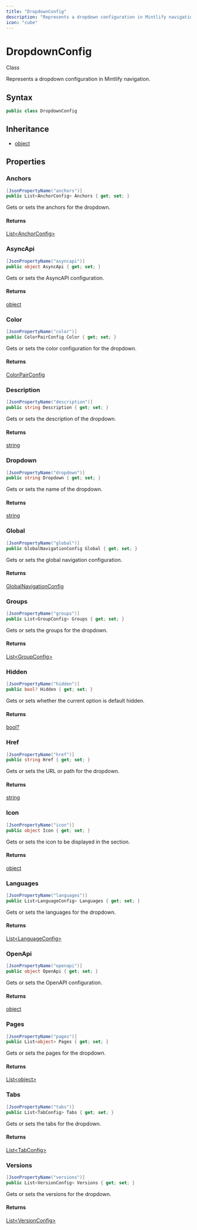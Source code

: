```yaml
---
title: "DropdownConfig"
description: "Represents a dropdown configuration in Mintlify navigation."
icon: "cube"
---
```


# DropdownConfig

<Badge variant="outline">Class</Badge>

Represents a dropdown configuration in Mintlify navigation.

## Syntax

```csharp
public class DropdownConfig
```

## Inheritance

- [object](https://learn.microsoft.com/dotnet/api/system.object)

## Properties

### Anchors

```csharp
[JsonPropertyName("anchors")]
public List<AnchorConfig> Anchors { get; set; }
```

Gets or sets the anchors for the dropdown.

#### Returns

[List&lt;AnchorConfig&gt;](https://learn.microsoft.com/dotnet/api/system.collections.generic.list-1)

### AsyncApi

```csharp
[JsonPropertyName("asyncapi")]
public object AsyncApi { get; set; }
```

Gets or sets the AsyncAPI configuration.

#### Returns

[object](https://learn.microsoft.com/dotnet/api/system.object)

### Color

```csharp
[JsonPropertyName("color")]
public ColorPairConfig Color { get; set; }
```

Gets or sets the color configuration for the dropdown.

#### Returns

[ColorPairConfig](/api-reference/cloudnimble/easyaf/codegen/mintlify/models/colorpairconfig)

### Description

```csharp
[JsonPropertyName("description")]
public string Description { get; set; }
```

Gets or sets the description of the dropdown.

#### Returns

[string](https://learn.microsoft.com/dotnet/api/system.string)

### Dropdown

```csharp
[JsonPropertyName("dropdown")]
public string Dropdown { get; set; }
```

Gets or sets the name of the dropdown.

#### Returns

[string](https://learn.microsoft.com/dotnet/api/system.string)

### Global

```csharp
[JsonPropertyName("global")]
public GlobalNavigationConfig Global { get; set; }
```

Gets or sets the global navigation configuration.

#### Returns

[GlobalNavigationConfig](/api-reference/cloudnimble/easyaf/codegen/mintlify/models/globalnavigationconfig)

### Groups

```csharp
[JsonPropertyName("groups")]
public List<GroupConfig> Groups { get; set; }
```

Gets or sets the groups for the dropdown.

#### Returns

[List&lt;GroupConfig&gt;](https://learn.microsoft.com/dotnet/api/system.collections.generic.list-1)

### Hidden

```csharp
[JsonPropertyName("hidden")]
public bool? Hidden { get; set; }
```

Gets or sets whether the current option is default hidden.

#### Returns

[bool?](https://learn.microsoft.com/dotnet/api/system.boolean)

### Href

```csharp
[JsonPropertyName("href")]
public string Href { get; set; }
```

Gets or sets the URL or path for the dropdown.

#### Returns

[string](https://learn.microsoft.com/dotnet/api/system.string)

### Icon

```csharp
[JsonPropertyName("icon")]
public object Icon { get; set; }
```

Gets or sets the icon to be displayed in the section.

#### Returns

[object](https://learn.microsoft.com/dotnet/api/system.object)

### Languages

```csharp
[JsonPropertyName("languages")]
public List<LanguageConfig> Languages { get; set; }
```

Gets or sets the languages for the dropdown.

#### Returns

[List&lt;LanguageConfig&gt;](https://learn.microsoft.com/dotnet/api/system.collections.generic.list-1)

### OpenApi

```csharp
[JsonPropertyName("openapi")]
public object OpenApi { get; set; }
```

Gets or sets the OpenAPI configuration.

#### Returns

[object](https://learn.microsoft.com/dotnet/api/system.object)

### Pages

```csharp
[JsonPropertyName("pages")]
public List<object> Pages { get; set; }
```

Gets or sets the pages for the dropdown.

#### Returns

[List&lt;object&gt;](https://learn.microsoft.com/dotnet/api/system.collections.generic.list-1)

### Tabs

```csharp
[JsonPropertyName("tabs")]
public List<TabConfig> Tabs { get; set; }
```

Gets or sets the tabs for the dropdown.

#### Returns

[List&lt;TabConfig&gt;](https://learn.microsoft.com/dotnet/api/system.collections.generic.list-1)

### Versions

```csharp
[JsonPropertyName("versions")]
public List<VersionConfig> Versions { get; set; }
```

Gets or sets the versions for the dropdown.

#### Returns

[List&lt;VersionConfig&gt;](https://learn.microsoft.com/dotnet/api/system.collections.generic.list-1)


